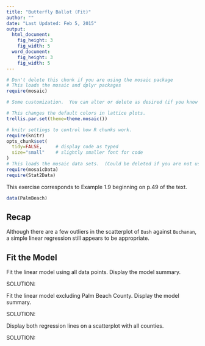 ```yaml
---
title: "Butterfly Ballot (Fit)"
author: ""
date: "Last Updated: Feb 5, 2015"
output: 
  html_document:
    fig_height: 3
    fig_width: 5
  word_document:
    fig_height: 3
    fig_width: 5
---
```



```r
# Don't delete this chunk if you are using the mosaic package
# This loads the mosaic and dplyr packages
require(mosaic)
```

```r
# Some customization.  You can alter or delete as desired (if you know what you are doing).

# This changes the default colors in lattice plots.
trellis.par.set(theme=theme.mosaic())  

# knitr settings to control how R chunks work.
require(knitr)
opts_chunk$set(
  tidy=FALSE,     # display code as typed
  size="small"    # slightly smaller font for code
)
# This loads the mosaic data sets.  (Could be deleted if you are not using them.)
require(mosaicData)    
require(Stat2Data)
```

This exercise corresponds to Example 1.9 beginning on p.49 of the text.

```r
data(PalmBeach)
```

## Recap

Although there are a few outliers in the scatterplot of `Bush` against `Buchanan`, a simple linear regression still appears to be appropriate. 

## Fit the Model

Fit the linear model using all data points. Display the model summary.

SOLUTION:


Fit the linear model excluding Palm Beach County. Display the model summary.

SOLUTION:


Display both regression lines on a scatterplot with all counties. 

SOLUTION:

